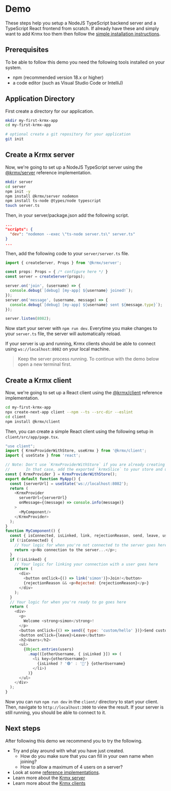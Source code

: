 # Demo
These steps help you setup a NodeJS TypeScript backend server and a TypeScript React frontend from scratch. If already have these and simply want to add Krmx too them then follow the [simple installation instructions](/getting-started).

## Prerequisites
To be able to follow this demo you need the following tools installed on your system.
- npm (recommended version 18.x or higher)
- a code editor (such as Visual Studio Code or IntelliJ)

## Application Directory
First create a directory for our application.

```bash copy
mkdir my-first-krmx-app
cd my-first-krmx-app

# optional create a git repository for your application
git init
```

## Create a Krmx server
Now, we're going to set up a NodeJS TypeScript server using the [@krmx/server](https://www.npmjs.com/package/@krmx/server) reference implementation.

```bash copy
mkdir server
cd server
npm init -y
npm install @krmx/server nodemon
npm install ts-node @types/node typescript
touch server.ts
```

Then, in your server/package.json add the following script.
```json
...
"scripts": {
  "dev": "nodemon --exec \"ts-node server.ts\" server.ts"
}
...
```

Then, add the following code to your `server/server.ts` file.
```typescript
import { createServer, Props } from '@krmx/server';

const props: Props = { /* configure here */ }
const server = createServer(props);

server.on('join', (username) => {
  console.debug(`[debug] [my-app] ${username} joined!`);
});
server.on('message', (username, message) => {
  console.debug(`[debug] [my-app] ${username} sent ${message.type}`);
});

server.listen(8082);
```

Now start your server with `npm run dev`. Everytime you make changes to your `server.ts` file, the server will automatically reload.

If your server is up and running, Krmx clients should be able to connect using `ws://localhost:8082` on your local machine.

> Keep the server process running. To continue with the demo below open a new terminal first.

## Create a Krmx client
Now, we're going to set up a React client using the [@krmx/client](https://www.npmjs.com/package/@krmx/client) reference implementation.

```bash copy
cd my-first-krmx-app
npx create-next-app client --npm --ts --src-dir --eslint
cd client
npm install @krmx/client
```

Then, you can create a simple React client using the following setup in `client/src/app/page.tsx`.
```js copy
"use client";
import { KrmxProviderWithStore, useKrmx } from '@krmx/client';
import { useState } from 'react';

// Note: Don't use `KrmxProviderWithStore` if you are already creating a redux store in your app.
//       In that case, add the exported `krmxSlice` to your store and use `KrmxProvider` directly.
const { KrmxProvider } = KrmxProviderWithStore();
export default function MyApp() {
  const [serverUrl] = useState('ws://localhost:8082');
  return (
    <KrmxProvider
      serverUrl={serverUrl}
      onMessage={(message) => console.info(message)}
    >
      <MyComponent/>
    </KrmxProvider>
  );
}
function MyComponent() {
  const { isConnected, isLinked, link, rejectionReason, send, leave, users } = useKrmx();
  if (!isConnected) {
    // Your logic for when you're not connected to the server goes here
    return <p>No connection to the server...</p>;
  }
  if (!isLinked) {
    // Your logic for linking your connection with a user goes here
    return (
      <div>
        <button onClick={() => link('simon')}>Join!</button>
        {rejectionReason && <p>Rejected: {rejectionReason}</p>}
      </div>
    );
  }
  // Your logic for when you're ready to go goes here
  return (
    <div>
      <p>
        Welcome <strong>simon</strong>!
      </p>
      <button onClick={() => send({ type: 'custom/hello' })}>Send custom/hello</button>
      <button onClick={leave}>Leave</button>
      <h2>Users</h2>
      <ul>
        {Object.entries(users)
          .map(([otherUsername, { isLinked }]) => (
            <li key={otherUsername}>
              {isLinked ? '🟢' : '🔴'} {otherUsername}
            </li>)
          )}
      </ul>
    </div>
  );
}
```

Now you can run `npm run dev` in the `client/` directory to start your client. Then, navigate to `http://localhost:3000` to view the result. If your server is still running, you should be able to connect to it.

## Next steps
After following this demo we recommend you to try the following.

- Try and play around with what you have just created.
  - How do you make sure that you can fill in your own name when joining?
  - How to allow a maximum of 4 users on a server?
- Look at some [reference implementations](/getting-started/references).
- Learn more about the [Krmx server](/server)
- Learn more about the [Krmx clients](/clients)
